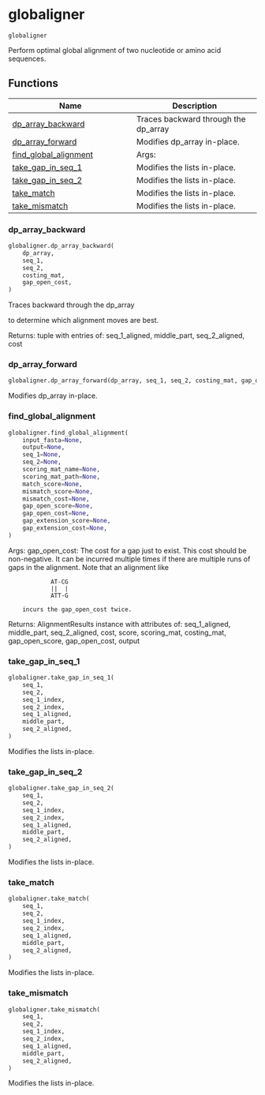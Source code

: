 # globaligner { #globalign.globaligner }

`globaligner`

Perform optimal global alignment of two nucleotide or amino acid sequences.

## Functions

| Name | Description |
| --- | --- |
| [dp_array_backward](#globalign.globaligner.dp_array_backward) | Traces backward through the dp_array |
| [dp_array_forward](#globalign.globaligner.dp_array_forward) | Modifies dp_array in-place. |
| [find_global_alignment](#globalign.globaligner.find_global_alignment) | Args: |
| [take_gap_in_seq_1](#globalign.globaligner.take_gap_in_seq_1) | Modifies the lists in-place. |
| [take_gap_in_seq_2](#globalign.globaligner.take_gap_in_seq_2) | Modifies the lists in-place. |
| [take_match](#globalign.globaligner.take_match) | Modifies the lists in-place. |
| [take_mismatch](#globalign.globaligner.take_mismatch) | Modifies the lists in-place. |

### dp_array_backward { #globalign.globaligner.dp_array_backward }

```python
globaligner.dp_array_backward(
    dp_array,
    seq_1,
    seq_2,
    costing_mat,
    gap_open_cost,
)
```

Traces backward through the dp_array

to determine which alignment moves are best.

Returns:
    tuple with entries of:
        seq_1_aligned,
        middle_part,
        seq_2_aligned,
        cost

### dp_array_forward { #globalign.globaligner.dp_array_forward }

```python
globaligner.dp_array_forward(dp_array, seq_1, seq_2, costing_mat, gap_open_cost)
```

Modifies dp_array in-place.

### find_global_alignment { #globalign.globaligner.find_global_alignment }

```python
globaligner.find_global_alignment(
    input_fasta=None,
    output=None,
    seq_1=None,
    seq_2=None,
    scoring_mat_name=None,
    scoring_mat_path=None,
    match_score=None,
    mismatch_score=None,
    mismatch_cost=None,
    gap_open_score=None,
    gap_open_cost=None,
    gap_extension_score=None,
    gap_extension_cost=None,
)
```

Args:
    gap_open_cost: The cost for a gap just to exist.
        This cost should be non-negative.
        It can be incurred multiple times
        if there are multiple runs of gaps in the
        alignment. Note that an alignment like

                AT-CG
                ||  |
                ATT-G

        incurs the gap_open_cost twice.

Returns:
    AlignmentResults instance with attributes of:
        seq_1_aligned,
        middle_part,
        seq_2_aligned,
        cost,
        score,
        scoring_mat,
        costing_mat,
        gap_open_score,
        gap_open_cost,
        output

### take_gap_in_seq_1 { #globalign.globaligner.take_gap_in_seq_1 }

```python
globaligner.take_gap_in_seq_1(
    seq_1,
    seq_2,
    seq_1_index,
    seq_2_index,
    seq_1_aligned,
    middle_part,
    seq_2_aligned,
)
```

Modifies the lists in-place.

### take_gap_in_seq_2 { #globalign.globaligner.take_gap_in_seq_2 }

```python
globaligner.take_gap_in_seq_2(
    seq_1,
    seq_2,
    seq_1_index,
    seq_2_index,
    seq_1_aligned,
    middle_part,
    seq_2_aligned,
)
```

Modifies the lists in-place.

### take_match { #globalign.globaligner.take_match }

```python
globaligner.take_match(
    seq_1,
    seq_2,
    seq_1_index,
    seq_2_index,
    seq_1_aligned,
    middle_part,
    seq_2_aligned,
)
```

Modifies the lists in-place.

### take_mismatch { #globalign.globaligner.take_mismatch }

```python
globaligner.take_mismatch(
    seq_1,
    seq_2,
    seq_1_index,
    seq_2_index,
    seq_1_aligned,
    middle_part,
    seq_2_aligned,
)
```

Modifies the lists in-place.